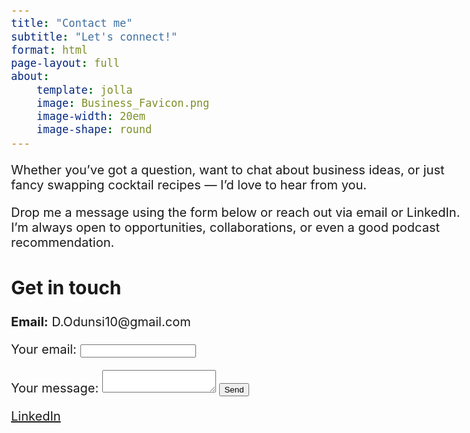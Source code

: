 ```yaml
---
title: "Contact me"
subtitle: "Let's connect!"
format: html
page-layout: full
about:
    template: jolla
    image: Business_Favicon.png
    image-width: 20em
    image-shape: round
---
```


<style>
body {
  font-size: 20px;
}
</style>

Whether you’ve got a question, want to chat about business ideas, or just fancy swapping cocktail recipes — I’d love to hear from you.

Drop me a message using the form below or reach out via email or LinkedIn. I’m always open to opportunities, collaborations, or even a good podcast recommendation.

## Get in touch

**Email:**
D.Odunsi10@gmail.com

<!-- Visitor form -->

<form
  action="https://formspree.io/f/mvgagzoa"
  method="POST"
>
  <label>
    Your email:
    <input type="email" name="email">
  </label>


  <label>
    Your message:
    <textarea name="message"></textarea>
 

  </label>
  <!-- your other form fields go here -->
  <button type="submit">Send</button>
</form>


[LinkedIn](www.linkedin.com/in/daniel-odunsi-56a24b263)













